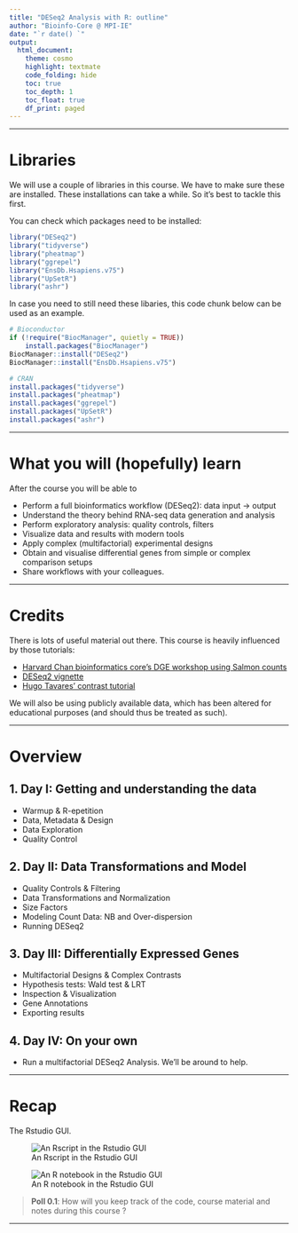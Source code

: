 ```yaml
---
title: "DESeq2 Analysis with R: outline"
author: "Bioinfo-Core @ MPI-IE"
date: "`r date() `"
output:
  html_document:
    theme: cosmo
    highlight: textmate
    code_folding: hide
    toc: true
    toc_depth: 1
    toc_float: true
    df_print: paged
---
```

***

# Libraries

We will use a couple of libraries in this course. We have to make sure these are installed. 
These installations can take a while. So it's best to tackle this first.

You can check which packages need to be installed:

```r
library("DESeq2")
library("tidyverse")
library("pheatmap")
library("ggrepel")
library("EnsDb.Hsapiens.v75")
library("UpSetR")
library("ashr")
```

In case you need to still need these libaries, this code chunk below can be used as an example.

```r
# Bioconductor
if (!require("BiocManager", quietly = TRUE))
    install.packages("BiocManager")
BiocManager::install("DESeq2")
BiocManager::install("EnsDb.Hsapiens.v75")

# CRAN
install.packages("tidyverse")
install.packages("pheatmap")
install.packages("ggrepel")
install.packages("UpSetR")
install.packages("ashr")
```

***

# What you will (hopefully) learn

After the course you will be able to

* Perform a full bioinformatics workflow (DESeq2): data input $\to$ output  
* Understand the theory behind RNA-seq data generation and analysis
* Perform exploratory analysis: quality controls, filters  
* Visualize data and results with modern tools  
* Apply complex (multifactorial) experimental designs  
* Obtain and visualise differential genes from simple or complex comparison setups  
* Share workflows with your colleagues.

***

# Credits

There is lots of useful material out there. This course is heavily influenced by those tutorials:

 * [Harvard Chan bioinformatics core's DGE workshop using Salmon counts](https://hbctraining.github.io/DGE_workshop_salmon_online/) 
 * [DESeq2 vignette](http://bioconductor.org/packages/release/bioc/vignettes/DESeq2/inst/doc/DESeq2.html)
 * [Hugo Tavares' contrast tutorial](https://github.com/tavareshugo/tutorial_DESeq2_contrasts)

We will also be using publicly available data, which has been altered for educational purposes (and should thus be treated as such).

***

# Overview

## 1. Day I: Getting and understanding the data

* Warmup & R-epetition
* Data, Metadata & Design
* Data Exploration
* Quality Control


## 2. Day II: Data Transformations and Model

* Quality Controls & Filtering
* Data Transformations and Normalization
* Size Factors
* Modeling Count Data: NB and Over-dispersion
* Running DESeq2

## 3. Day III: Differentially Expressed Genes

* Multifactorial Designs & Complex Contrasts
* Hypothesis tests: Wald test & LRT
* Inspection & Visualization
* Gene Annotations
* Exporting results

## 4. Day IV: On your own 

* Run a multifactorial DESeq2 Analysis. We'll be around to help.

***

# Recap

The Rstudio GUI.

![ An Rscript in the Rstudio GUI ](images/outline_script.png)


![ An R notebook in the Rstudio GUI ](images/outline_book.png)

> **Poll 0.1**: 
> How will you keep track of the code, course material and notes during this course ?

***